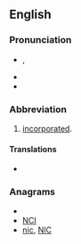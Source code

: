 ==English==

===Pronunciation===
* {{IPA|/ɪŋk/}}, {{SAMPA|/INk/}}
* {{homophones|iŋk}}
* {{rhymes|ɪnk}}

===Abbreviation===
{{infl|en|abbreviation}}

# [[incorporated]].

====Translations====
* {{term|株||from [[株式会社]]|tr=かぶ, kabu|sc=Jpan|lang=ja}}

===Anagrams===
* {{alphagram|cin}}
* [[NCI#English|NCI]]
* [[nic#English|nic]], [[NIC#English|NIC]]